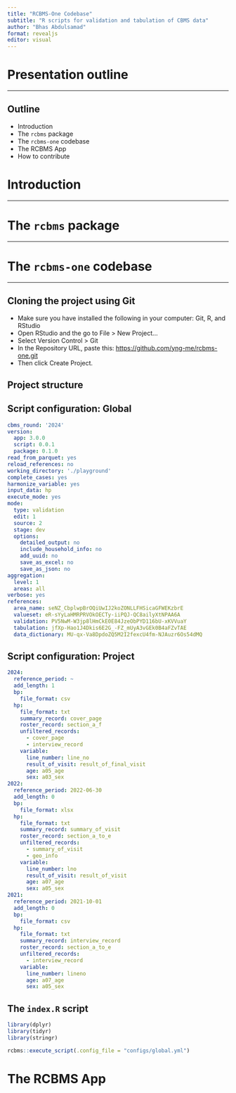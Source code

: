 ```yaml
---
title: "RCBMS-One Codebase"
subtitle: "R scripts for validation and tabulation of CBMS data"
author: "Bhas Abdulsamad"
format: revealjs
editor: visual
---
```


# Presentation outline

--- 

## Outline

- Introduction
- The `rcbms` package
- The `rcbms-one` codebase
- The RCBMS App
- How to contribute


# Introduction

---

# The `rcbms` package

---

# The `rcbms-one` codebase

---

## Cloning the project using Git

- Make sure you have installed the following in your computer: Git, R, and RStudio
- Open RStudio and the go to File > New Project...
- Select Version Control > Git
- In the Repository URL, paste this: [https://github.com/yng-me/rcbms-one.git](https://github.com/yng-me/rcbms-one.git)
- Then click Create Project.


## Project structure


## Script configuration: Global

```yaml
cbms_round: '2024'
version:
  app: 3.0.0
  script: 0.0.1
  package: 0.1.0
read_from_parquet: yes
reload_references: no
working_directory: './playground'
complete_cases: yes
harmonize_variable: yes
input_data: hp
execute_mode: yes
mode:
  type: validation
  edit: 1
  source: 2
  stage: dev
  options:
    detailed_output: no
    include_household_info: no
    add_uuid: no
    save_as_excel: no
    save_as_json: no
aggregation:
  level: 1
  areas: all
verbose: yes
references:
  area_name: seNZ_CbplwpBrOQiUwIJ2koZONLLFHSicaGFWEKzbrE
  valueset: eR-sYyLaHMRPRVOkOECTy-iiPQJ-QC8ailyXtNPAA6A
  validation: PV5NwM-W3jp8lHmCkE0E84JzeObPYD116bU-xKVVuaY
  tabulation: jfXp-Hao1J4Dkis6E2G_-FZ_mUyA3vGEk0B4aFZvTAE
  data_dictionary: MU-qx-Va8DpdoZQ5M2I2fexcU4fm-NJAuzr6Os54dMQ
```


## Script configuration: Project

```yaml
2024:
  reference_period: ~
  add_length: 1
  bp:
    file_format: csv
  hp:
    file_format: txt
    summary_record: cover_page
    roster_record: section_a_f
    unfiltered_records:
      - cover_page
      - interview_record
    variable:
      line_number: line_no
      result_of_visit: result_of_final_visit
      age: a05_age
      sex: a03_sex
2022:
  reference_period: 2022-06-30
  add_length: 0
  bp:
    file_format: xlsx
  hp:
    file_format: txt
    summary_record: summary_of_visit
    roster_record: section_a_to_e
    unfiltered_records:
      - summary_of_visit
      - geo_info
    variable:
      line_number: lno
      result_of_visit: result_of_visit
      age: a07_age
      sex: a05_sex
2021:
  reference_period: 2021-10-01
  add_length: 0
  bp:
    file_format: csv
  hp:
    file_format: txt
    summary_record: interview_record
    roster_record: section_a_to_e
    unfiltered_records:
      - interview_record
    variable:
      line_number: lineno
      age: a07_age
      sex: a05_sex
```


## The `index.R` script

```r
library(dplyr)
library(tidyr)
library(stringr)

rcbms::execute_script(.config_file = "configs/global.yml")
```


# The RCBMS App
